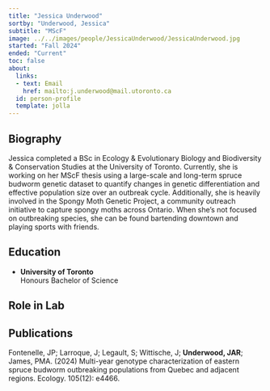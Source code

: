 ```yaml
---
title: "Jessica Underwood"
sortby: "Underwood, Jessica"
subtitle: "MScF"
image: ../../images/people/JessicaUnderwood/JessicaUnderwood.jpg
started: "Fall 2024"
ended: "Current"
toc: false
about:
  links:
  - text: Email
    href: mailto:j.underwood@mail.utoronto.ca
  id: person-profile
  template: jolla
---
```


::: {#person-profile}

:::
## Biography

Jessica completed a BSc in Ecology & Evolutionary Biology and Biodiversity & Conservation Studies at the University of Toronto. Currently, she is working on her MScF thesis using a large-scale and long-term spruce budworm genetic dataset to quantify changes in genetic differentiation and effective population size over an outbreak cycle. Additionally, she is heavily involved in the Spongy Moth Genetic Project, a community outreach initiative to capture spongy moths across Ontario. When she’s not focused on outbreaking species, she can be found bartending downtown and playing sports with friends.

## Education

-   **University of Toronto**<br /> Honours Bachelor of Science

## Role in Lab

## Publications

Fontenelle, JP; Larroque, J; Legault, S; Wittische, J; **Underwood, JAR**; James, PMA. (2024) Multi-year genotype characterization of eastern spruce budworm outbreaking populations from Quebec and adjacent regions. Ecology. 105(12): e4466.
